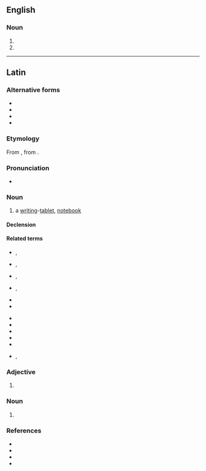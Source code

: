 ==English==

===Noun===
{{head|en|noun form}}

# {{plural of|en|pugillaris}}
# {{plural of|en|pugillare}}

----

==Latin==

===Alternative forms===
* {{alter|la|pugilārēs}}
* {{alter|la|pugillar}}
* {{alter|la|pugillāria}}
* {{alter|la|pugillāris}}

===Etymology===
From {{m|la|pugillāris||of or belonging to the fist or hand; that can be held in the hand}}, from {{suffix|la|pugillus|āris|gloss1=a handful, fistful}}.

===Pronunciation===
* {{la-IPA|pugillārēs}}

===Noun===
{{la-noun|pugillārēs<3.I.pl>|g=m}}

# a [[writing]]-[[tablet]], [[notebook]]

====Declension====
{{la-ndecl|pugillārēs<3.I.pl>}}

====Related terms====
{{top2}}
* {{l|la|pugilātiō}}, {{l|la|pugillātiō}}
* {{l|la|pugilātor}}, {{l|la|pugillātor}}
* {{l|la|pugilātōrius}}, {{l|la|pugillātōrius}}
* {{l|la|pugilātus}}, {{l|la|pugillātus}}
* {{l|la|pugilis}}
* {{l|la|pugillar}}
{{mid2}}
* {{l|la|pugillāria}}
* {{l|la|pugillāriārius}}
* {{l|la|pugillaris}}
* {{l|la|pugillātōrius}}
* {{l|la|pugillus}}
* {{l|la|pugilor}}, {{l|la|pugillor}}
{{bottom}}

===Adjective===
{{la-adj-form|pugillārēs}}

# {{inflection of|la|pugillāris||nom//acc//voc|m//f|p}}

===Noun===
{{la-noun-form|pugillārēs}}

# {{inflection of|la|pugillāris||nom//acc//voc|p}}

===References===
* {{R:Gaffiot}}
* {{R:du Cange}}
* {{R:Peck}}
* {{R:Smith's Antiquities}}